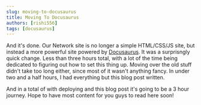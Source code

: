 ```yaml
---
slug: moving-to-docusaurus
title: Moving To Docusaurus
authors: [rishi556]
tags: [docusaurus]
---
```


And it's done. Our Network site is no longer a simple HTML/CSS/JS site, but instead a more powerful site powered by [Docusaurus](https://github.com/facebook/docusaurus). 
It was a surprisngly quick change. Less than three hours total, with a lot of the time being dedicated to figuring out how to set this thing up.
Moving over the old stuff didn't take too long either, since most of it wasn't anything fancy. In under two and a half hours, I had everything but this blog post written.

And in a total of with deploying and this blog post it's going to be a 3 hour journey. Hope to have most content for you guys to read here soon!